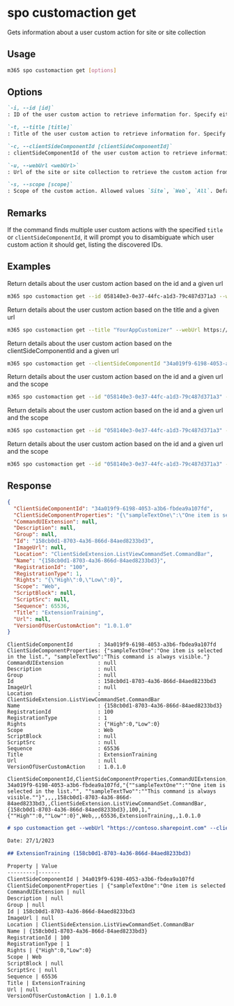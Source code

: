 
# spo customaction get

Gets information about a user custom action for site or site collection

## Usage

```sh
m365 spo customaction get [options]
```

## Options

```md definition-list
`-i, --id [id]`
: ID of the user custom action to retrieve information for. Specify either `id`, `title` or `clientSideComponentId`

`-t, --title [title]`
: Title of the user custom action to retrieve information for. Specify either `id`, `title` or `clientSideComponentId`

`-c, --clientSideComponentId [clientSideComponentId]`
: clientSideComponentId of the user custom action to retrieve information for. Specify either `id`, `title` or `clientSideComponentId`

`-u, --webUrl <webUrl>`
: Url of the site or site collection to retrieve the custom action from

`-s, --scope [scope]`
: Scope of the custom action. Allowed values `Site`, `Web`, `All`. Default `All`
```

<Global />

## Remarks

If the command finds multiple user custom actions with the specified `title` or `clientSideComponentId`, it will prompt you to disambiguate which user custom action it should get, listing the discovered IDs.

## Examples

Return details about the user custom action based on the id and a given url

```sh
m365 spo customaction get --id 058140e3-0e37-44fc-a1d3-79c487d371a3 --webUrl https://contoso.sharepoint.com/sites/test
```

Return details about the user custom action based on the title and a given url

```sh
m365 spo customaction get --title "YourAppCustomizer" --webUrl https://contoso.sharepoint.com/sites/test
```

Return details about the user custom action based on the clientSideComponentId and a given url

```sh
m365 spo customaction get --clientSideComponentId "34a019f9-6198-4053-a3b6-fbdea9a107fd" --webUrl https://contoso.sharepoint.com/sites/test
```

Return details about the user custom action based on the id and a given url and the scope

```sh
m365 spo customaction get --id "058140e3-0e37-44fc-a1d3-79c487d371a3" --webUrl https://contoso.sharepoint.com/sites/test --scope Site
```

Return details about the user custom action based on the id and a given url and the scope

```sh
m365 spo customaction get --id "058140e3-0e37-44fc-a1d3-79c487d371a3" --webUrl https://contoso.sharepoint.com/sites/test --scope Web
```

Return details about the user custom action based on the id and a given url and the scope

```sh
m365 spo customaction get --id "058140e3-0e37-44fc-a1d3-79c487d371a3" --webUrl https://contoso.sharepoint.com/sites/test --scope Web
```

## Response

<Tabs>
  <TabItem value="JSON">

  ```json
  {
    "ClientSideComponentId": "34a019f9-6198-4053-a3b6-fbdea9a107fd",
    "ClientSideComponentProperties": "{\"sampleTextOne\":\"One item is selected in the list.\", \"sampleTextTwo\":\"This command is always visible.\"}",
    "CommandUIExtension": null,
    "Description": null,
    "Group": null,
    "Id": "158cb0d1-8703-4a36-866d-84aed8233bd3",
    "ImageUrl": null,
    "Location": "ClientSideExtension.ListViewCommandSet.CommandBar",
    "Name": "{158cb0d1-8703-4a36-866d-84aed8233bd3}",
    "RegistrationId": "100",
    "RegistrationType": 1,
    "Rights": "{\"High\":0,\"Low\":0}",
    "Scope": "Web",
    "ScriptBlock": null,
    "ScriptSrc": null,
    "Sequence": 65536,
    "Title": "ExtensionTraining",
    "Url": null,
    "VersionOfUserCustomAction": "1.0.1.0"
  }
  ```

  </TabItem>
  <TabItem value="Text">

  ```text
  ClientSideComponentId        : 34a019f9-6198-4053-a3b6-fbdea9a107fd
  ClientSideComponentProperties: {"sampleTextOne":"One item is selected in the list.", "sampleTextTwo":"This command is always visible."}
  CommandUIExtension           : null
  Description                  : null
  Group                        : null
  Id                           : 158cb0d1-8703-4a36-866d-84aed8233bd3
  ImageUrl                     : null
  Location                     : ClientSideExtension.ListViewCommandSet.CommandBar
  Name                         : {158cb0d1-8703-4a36-866d-84aed8233bd3}
  RegistrationId               : 100
  RegistrationType             : 1
  Rights                       : {"High":0,"Low":0}
  Scope                        : Web
  ScriptBlock                  : null
  ScriptSrc                    : null
  Sequence                     : 65536
  Title                        : ExtensionTraining
  Url                          : null
  VersionOfUserCustomAction    : 1.0.1.0
  ```

  </TabItem>
  <TabItem value="CSV">

  ```csv
  ClientSideComponentId,ClientSideComponentProperties,CommandUIExtension,Description,Group,Id,ImageUrl,Location,Name,RegistrationId,RegistrationType,Rights,Scope,ScriptBlock,ScriptSrc,Sequence,Title,Url,VersionOfUserCustomAction
  34a019f9-6198-4053-a3b6-fbdea9a107fd,"{""sampleTextOne"":""One item is selected in the list."", ""sampleTextTwo"":""This command is always visible.""}",,,,158cb0d1-8703-4a36-866d-84aed8233bd3,,ClientSideExtension.ListViewCommandSet.CommandBar,{158cb0d1-8703-4a36-866d-84aed8233bd3},100,1,"{""High"":0,""Low"":0}",Web,,,65536,ExtensionTraining,,1.0.1.0
  ```

  </TabItem>
  <TabItem value="Markdown">

  ```md
  # spo customaction get --webUrl "https://contoso.sharepoint.com" --clientSideComponentId "34a019f9-6198-4053-a3b6-fbdea9a107fd" --scope "Web"

  Date: 27/1/2023

  ## ExtensionTraining (158cb0d1-8703-4a36-866d-84aed8233bd3)

  Property | Value
  ---------|-------
  ClientSideComponentId | 34a019f9-6198-4053-a3b6-fbdea9a107fd
  ClientSideComponentProperties | {"sampleTextOne":"One item is selected in the list.", "sampleTextTwo":"This command is always visible."}
  CommandUIExtension | null
  Description | null
  Group | null
  Id | 158cb0d1-8703-4a36-866d-84aed8233bd3
  ImageUrl | null
  Location | ClientSideExtension.ListViewCommandSet.CommandBar
  Name | {158cb0d1-8703-4a36-866d-84aed8233bd3}
  RegistrationId | 100
  RegistrationType | 1
  Rights | {"High":0,"Low":0}
  Scope | Web
  ScriptBlock | null
  ScriptSrc | null
  Sequence | 65536
  Title | ExtensionTraining
  Url | null
  VersionOfUserCustomAction | 1.0.1.0
  ```

  </TabItem>
</Tabs>

